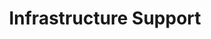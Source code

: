 ---
title: Infrastructure Support
description: Installation of workstations, printers, and technology infrastructure in a diverse range of environments.
---